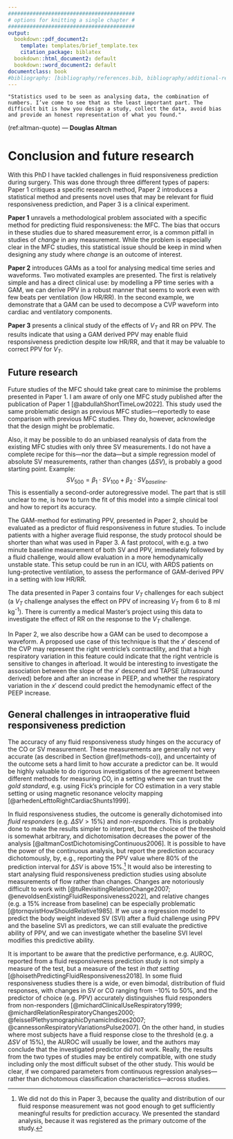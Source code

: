 ```yaml
---
#########################################
# options for knitting a single chapter #
#########################################
output:
  bookdown::pdf_document2:
    template: templates/brief_template.tex
    citation_package: biblatex
  bookdown::html_document2: default
  bookdown::word_document2: default
documentclass: book
#bibliography: [bibliography/references.bib, bibliography/additional-references.bib]
---
```


```block
"Statistics used to be seen as analysing data, the combination of numbers. I’ve come to see that as the least important part. The difficult bit is how you design a study, collect the data, avoid bias and provide an honest representation of what you found."
```

(ref:altman-quote) --- **Douglas Altman**


# Conclusion and future research

With this PhD I have tackled challenges in fluid responsiveness prediction during surgery. This was done through three different types of papers: Paper 1 critiques a specific research method, Paper 2 introduces a statistical method and presents novel uses that may be relevant for fluid responsiveness prediction, and Paper 3 is a clinical experiment.  

**Paper 1** unravels a methodological problem associated with a specific method for predicting fluid responsiveness: the MFC. The bias that occurs in these studies due to shared measurement error, is a common pitfall in studies of *change* in any measurement. While the problem is especially clear in the MFC studies, this statistical issue should be keep in mind when designing any study where *change* is an outcome of interest.

**Paper 2** introduces GAMs as a tool for analysing medical time series and waveforms. Two motivated examples are presented. The first is relatively simple and has a direct clinical use: by modelling a PP time series with a GAM, we can derive PPV in a robust manner that seems to work even with few beats per ventilation (low HR/RR). In the second example, we demonstrate that a GAM can be used to decompose a CVP waveform into cardiac and ventilatory components.

**Paper 3** presents a clinical study of the effects of $V_T$ and RR on PPV. The results indicate that using a GAM derived PPV may enable fluid responsiveness prediction despite low HR/RR, and that it may be valuable to correct PPV for $V_T$.

## Future research

Future studies of the MFC should take great care to minimise the problems presented in Paper 1. I am aware of only one MFC study published after the publication of Paper 1 [@abdullahShortTimeLow2022]. This study used the same problematic design as previous MFC studies---reportedly to ease comparison with previous MFC studies. They do, however, acknowledge that the design might be problematic. 

Also, it may be possible to do an unbiased reanalysis of data from the existing MFC studies with only three SV measurements. I do not have a complete recipe for this---nor the data---but a simple regression model of absolute SV measurements, rather than changes ($\Delta SV$), is probably a good starting point. Example:
$$
SV_{500} = \beta_1 \cdot SV_{100} + \beta_2 \cdot SV_{baseline}.
$$
This is essentially a second-order autoregressive model. The part that is still unclear to me, is how to turn the fit of this model into a simple clinical tool and how to report its accuracy.

The GAM-method for estimating PPV, presented in Paper 2, should be evaluated as a predictor of fluid responsiveness in future studies. To include patients with a higher average fluid response, the study protocol should be shorter than what was used in Paper 3. A fast protocol, with e.g. a two minute baseline measurement of both SV and PPV, immediately followed by a fluid challenge, would allow evaluation in a more hemodynamically unstable state. This setup could be run in an ICU, with ARDS patients on lung-protective ventilation, to assess the performance of GAM-derived PPV in a setting with low HR/RR. 

The data presented in Paper 3 contains four $V_T$ challenges for each subject (a $V_T$ challenge analyses the effect on PPV of increasing $V_T$ from 6 to 8 ml kg^-1^). There is currently a medical Master’s project using this data to investigate the effect of RR on the response to the $V_T$ challenge. 

In Paper 2, we also describe how a GAM can be used to decompose a waveform. A proposed use case of this technique is that the $x'$ descend of the CVP may represent the right ventricle's contractility, and that a high respiratory variation in this feature could indicate that the right ventricle is sensitive to changes in afterload. It would be interesting to investigate the association between the slope of the $x'$ descend and TAPSE (ultrasound derived) before and after an increase in PEEP, and whether the respiratory variation in the $x'$ descend could predict the hemodynamic effect of the PEEP increase. 

## General challenges in intraoperative fluid responsiveness prediction

The accuracy of any fluid responsiveness study hinges on the accuracy of the CO or SV measurement. These measurements are generally not very accurate (as described in Section \@ref(methods-co)), and uncertainty of the outcome sets a hard limit to how accurate a predictor can be. It would be highly valuable to do rigorous investigations of the agreement between different methods for measuring CO, in a setting where we can trust the *gold standard*, e.g. using Fick’s principle for CO estimation in a very stable setting or using magnetic resonance velocity mapping [@arhedenLefttoRightCardiacShunts1999].

In fluid responsiveness studies, the outcome is generally dichotomised into *fluid responders* (e.g. $\Delta SV > 15 \%$) and *non-responders*. This is probably done to make the results simpler to interpret, but the choice of the threshold is somewhat arbitrary, and dichotomisation decreases the power of the analysis [@altmanCostDichotomisingContinuous2006]. It is possible to have the power of the continuous analysis, but report the prediction accuracy dichotomously, by, e.g., reporting the PPV value where 80% of the prediction interval for $\Delta SV$ is above 15%.[^paper3] It would also be interesting to start analysing fluid responsiveness prediction studies using absolute measurements of flow rather than changes. Changes are notoriously difficult to work with [@tuRevisitingRelationChange2007; @enevoldsenExistingFluidResponsiveness2022], and relative changes (e.g. a 15% increase from baseline) can be especially problematic [@tornqvistHowShouldRelative1985]. If we use a regression model to predict the body weight indexed SV (SVI) after a fluid challenge using PPV and the baseline SVI as predictors, we can still evaluate the predictive ability of PPV, and we can investigate whether the baseline SVI level modifies this predictive ability. 

[^paper3]: We did not do this in Paper 3, because the quality and distribution of our fluid response measurement was not good enough to get sufficiently meaningful results for prediction accuracy. We presented the standard analysis, because it was registered as the primary outcome of the study. 

It is important to be aware that the predictive performance, e.g. AUROC, reported from a fluid responsiveness prediction study is not simply a measure of the test, but a measure of the test *in that setting* [@hoisethPredictingFluidResponsiveness2018]. In some fluid responsiveness studies there is a wide, or even bimodal, distribution of fluid responses, with changes in SV or CO ranging from $-10\%$ to $50\%$, and the predictor of choice (e.g. PPV) accurately distinguishes fluid responders from non-responders [@michardClinicalUseRespiratory1999; @michardRelationRespiratoryChanges2000; @feisselPlethysmographicDynamicIndices2007; @cannessonRespiratoryVariationsPulse2007]. On the other hand, in studies where most subjects have a fluid response close to the threshold (e.g. a $\Delta SV$ of 15%), the AUROC will usually be lower, and the authors may conclude that the investigated predictor did not work. Really, the results from the two types of studies may be entirely compatible, with one study including only the most difficult subset of the other study. This would be clear, if we compared parameters from continuous regression analyses---rather than dichotomous classification characteristics---across studies. 
